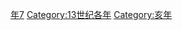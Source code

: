 {{Catnav|頁面分類|历史|歷史時代|年|13世纪各年}}

{{catmore}}
{{Commons category|1287}}

[[Category:1280年代|年7]]
[[Category:13世纪各年|Category:13世纪各年]]
[[Category:亥年|Category:亥年]]